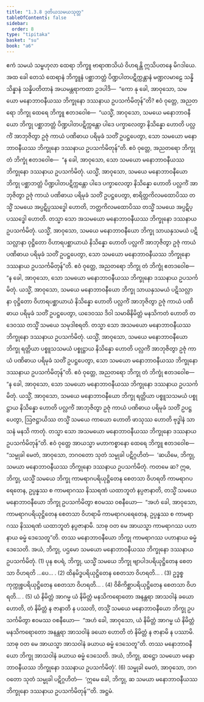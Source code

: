 ```yaml
---
title: "1.3.8 ဒုတိယသမယသုတ္တ"
tableOfContents: false
sidebar:
  order: 8
type: "tipitaka"
basket: "su"
book: "a6"
---
```



<DynamicBreadcrumb />

<Division number="28" book="a6" e="ch" v="16" p="282">

<Paragraph number="177" book="a6">
ဧကံ သမယံ သမ္ဗဟုလာ ထေရာ ဘိက္ခူ ဗာရာဏသိယံ ဝိဟရန္တိ ဣသိပတနေ မိဂဒါယေ. အထ ခေါ တေသံ ထေရာနံ ဘိက္ခူနံ ပစ္ဆာဘတ္တံ ပိဏ္ဍပါတပဋိက္ကန္တာနံ မဏ္ဍလမာဠေ သန္နိသိန္နာနံ သန္နိပတိတာနံ အယမန္တရာကထာ ဥဒပါဒိ—  “ကော နု ခေါ, အာဝုသော, သမယော မနောဘာဝနီယဿ ဘိက္ခုနော ဒဿနာယ ဥပသင်္ကမိတုန်”တိ?
</Paragraph>

<Paragraph number="178" book="a6">
ဧဝံ ဝုတ္တေ, အညတရော ဘိက္ခု ထေရေ ဘိက္ခူ ဧတဒဝေါစ—  “ယသ္မိံ, အာဝုသော, သမယေ မနောဘာဝနီယော ဘိက္ခု ပစ္ဆာဘတ္တံ ပိဏ္ဍပါတပဋိက္ကန္တော ပါဒေ ပက္ခာလေတွာ နိသိန္နော ဟောတိ ပလ္လင်္ကံ အာဘုဇိတွာ ဥဇုံ ကာယံ ပဏိဓာယ ပရိမုခံ သတိံ ဥပဋ္ဌပေတွာ, သော သမယော မနောဘာဝနီယဿ ဘိက္ခုနော ဒဿနာယ ဥပသင်္ကမိတုန်”တိ.
</Paragraph>

<Paragraph number="179" book="a6">
ဧဝံ ဝုတ္တေ, အညတရော ဘိက္ခု တံ ဘိက္ခုံ ဧတဒဝေါစ—  “န ခေါ, အာဝုသော, သော သမယော မနောဘာဝနီယဿ ဘိက္ခုနော ဒဿနာယ ဥပသင်္ကမိတုံ. ယသ္မိံ, အာဝုသော, သမယေ မနောဘာဝနီယော ဘိက္ခု ပစ္ဆာဘတ္တံ ပိဏ္ဍပါတပဋိက္ကန္တော ပါဒေ ပက္ခာလေတွာ နိသိန္နော ဟောတိ ပလ္လင်္ကံ အာဘုဇိတွာ ဥဇုံ ကာယံ ပဏိဓာယ ပရိမုခံ သတိံ ဥပဋ္ဌပေတွာ, စာရိတ္တကိလမထောပိဿ တသ္မိံ သမယေ အပ္ပဋိပ္ပဿဒ္ဓေါ ဟောတိ, ဘတ္တကိလမထောပိဿ တသ္မိံ သမယေ အပ္ပဋိပ္ပဿဒ္ဓေါ ဟောတိ. တသ္မာ သော အသမယော မနောဘာဝနီယဿ ဘိက္ခုနော ဒဿနာယ ဥပသင်္ကမိတုံ. ယသ္မိံ, အာဝုသော, သမယေ မနောဘာဝနီယော ဘိက္ခု သာယနှသမယံ ပဋိသလ္လာနာ ဝုဋ္ဌိတော ဝိဟာရပစ္ဆာယာယံ နိသိန္နော ဟောတိ ပလ္လင်္ကံ အာဘုဇိတွာ ဥဇုံ ကာယံ ပဏိဓာယ ပရိမုခံ သတိံ ဥပဋ္ဌပေတွာ, သော သမယော မနောဘာဝနီယဿ ဘိက္ခုနော ဒဿနာယ ဥပသင်္ကမိတုန်”တိ.
</Paragraph>

<Paragraph number="180" book="a6">
ဧဝံ ဝုတ္တေ, အညတရော ဘိက္ခု တံ ဘိက္ခုံ ဧတဒဝေါစ—  “န ခေါ, အာဝုသော, သော သမယော မနောဘာဝနီယဿ ဘိက္ခုနော ဒဿနာယ ဥပသင်္ကမိတုံ. ယသ္မိံ, အာဝုသော, သမယေ မနောဘာဝနီယော ဘိက္ခု သာယနှသမယံ ပဋိသလ္လာနာ ဝုဋ္ဌိတော ဝိဟာရပစ္ဆာယာယံ နိသိန္နော ဟောတိ ပလ္လင်္ကံ အာဘုဇိတွာ ဥဇုံ ကာယံ ပဏိဓာယ ပရိမုခံ သတိံ ဥပဋ္ဌပေတွာ, ယဒေဝဿ ဒိဝါ သမာဓိနိမိတ္တံ မနသိကတံ ဟောတိ တဒေဝဿ တသ္မိံ သမယေ သမုဒါစရတိ. တသ္မာ သော အသမယော မနောဘာဝနီယဿ ဘိက္ခုနော ဒဿနာယ ဥပသင်္ကမိတုံ. ယသ္မိံ, အာဝုသော, သမယေ မနောဘာဝနီယော ဘိက္ခု ရတ္တိယာ ပစ္စူသသမယံ ပစ္စုဋ္ဌာယ နိသိန္နော ဟောတိ ပလ္လင်္ကံ အာဘုဇိတွာ ဥဇုံ ကာယံ ပဏိဓာယ ပရိမုခံ သတိံ ဥပဋ္ဌပေတွာ, သော သမယော မနောဘာဝနီယဿ ဘိက္ခုနော ဒဿနာယ ဥပသင်္ကမိတုန်”တိ.
</Paragraph>

<Paragraph number="181" book="a6">
ဧဝံ ဝုတ္တေ, အညတရော ဘိက္ခု တံ ဘိက္ခုံ ဧတဒဝေါစ—  “န ခေါ, အာဝုသော, သော သမယော မနောဘာဝနီယဿ ဘိက္ခုနော ဒဿနာယ ဥပသင်္ကမိတုံ. ယသ္မိံ, အာဝုသော, သမယေ မနောဘာဝနီယော ဘိက္ခု ရတ္တိယာ ပစ္စူသသမယံ ပစ္စုဋ္ဌာယ နိသိန္နော ဟောတိ ပလ္လင်္ကံ အာဘုဇိတွာ ဥဇုံ ကာယံ ပဏိဓာယ ပရိမုခံ သတိံ ဥပဋ္ဌပေတွာ, ဩဇဋ္ဌာယိဿ တသ္မိံ သမယေ ကာယော ဟောတိ ဖာသုဿ ဟောတိ ဗုဒ္ဓါနံ သာသနံ မနသိ ကာတုံ. တသ္မာ သော အသမယော မနောဘာဝနီယဿ ဘိက္ခုနော ဒဿနာယ ဥပသင်္ကမိတုန်”တိ.
</Paragraph>

<Paragraph number="182" book="a6">
ဧဝံ ဝုတ္တေ အာယသ္မာ မဟာကစ္စာနော ထေရေ ဘိက္ခူ ဧတဒဝေါစ—  “သမ္မုခါ မေတံ, အာဝုသော, ဘဂဝတော သုတံ သမ္မုခါ ပဋိဂ္ဂဟိတံ—  ‘ဆယိမေ, ဘိက္ခု, သမယာ မနောဘာဝနီယဿ ဘိက္ခုနော ဒဿနာယ ဥပသင်္ကမိတုံ.
</Paragraph>

<Paragraph number="183" book="a6">
ကတမေ ဆ? ဣဓ, ဘိက္ခု, ယသ္မိံ သမယေ ဘိက္ခု ကာမရာဂပရိယုဋ္ဌိတေန စေတသာ ဝိဟရတိ ကာမရာဂပရေတေန, ဥပ္ပန္နဿ စ ကာမရာဂဿ နိဿရဏံ ယထာဘူတံ နပ္ပဇာနာတိ, တသ္မိံ သမယေ မနောဘာဝနီယော ဘိက္ခု ဥပသင်္ကမိတွာ ဧဝမဿ ဝစနီယော—  “အဟံ ခေါ, အာဝုသော, ကာမရာဂပရိယုဋ္ဌိတေန စေတသာ ဝိဟရာမိ ကာမရာဂပရေတေန, ဥပ္ပန္နဿ စ ကာမရာဂဿ နိဿရဏံ ယထာဘူတံ နပ္ပဇာနာမိ. သာဓု ဝတ မေ အာယသ္မာ ကာမရာဂဿ ပဟာနာယ ဓမ္မံ ဒေသေတူ”တိ. တဿ မနောဘာဝနီယော ဘိက္ခု ကာမရာဂဿ ပဟာနာယ ဓမ္မံ ဒေသေတိ. အယံ, ဘိက္ခု, ပဌမော သမယော မနောဘာဝနီယဿ ဘိက္ခုနော ဒဿနာယ ဥပသင်္ကမိတုံ. (1)
</Paragraph>

<Paragraph number="184" book="a6">
ပုန စပရံ, ဘိက္ခု, ယသ္မိံ သမယေ ဘိက္ခု ဗျာပါဒပရိယုဋ္ဌိတေန စေတသာ ဝိဟရတိ …ပေ… . (2)
</Paragraph>

<Paragraph number="185" book="a6">
ထိနမိဒ္ဓပရိယုဋ္ဌိတေန စေတသာ ဝိဟရတိ… . (3)
</Paragraph>

<Paragraph number="186" book="a6">
ဥဒ္ဓစ္စကုက္ကုစ္စပရိယုဋ္ဌိတေန စေတသာ ဝိဟရတိ… . (4)
</Paragraph>

<Paragraph number="187" book="a6">
ဝိစိကိစ္ဆာပရိယုဋ္ဌိတေန စေတသာ ဝိဟရတိ… . (5)
</Paragraph>

<Paragraph number="188" book="a6">
ယံ နိမိတ္တံ အာဂမ္မ ယံ နိမိတ္တံ မနသိကရောတော အနန္တရာ အာသဝါနံ ခယော ဟောတိ, တံ နိမိတ္တံ န ဇာနာတိ န ပဿတိ, တသ္မိံ သမယေ မနောဘာဝနီယော ဘိက္ခု ဥပသင်္ကမိတွာ ဧဝမဿ ဝစနီယော—  “အဟံ ခေါ, အာဝုသော, ယံ နိမိတ္တံ အာဂမ္မ ယံ နိမိတ္တံ မနသိကရောတော အနန္တရာ အာသဝါနံ ခယော ဟောတိ တံ နိမိတ္တံ န ဇာနာမိ န ပဿာမိ. သာဓု ဝတ မေ အာယသ္မာ အာသဝါနံ ခယာယ ဓမ္မံ ဒေသေတူ”တိ. တဿ မနောဘာဝနီယော ဘိက္ခု အာသဝါနံ ခယာယ ဓမ္မံ ဒေသေတိ. အယံ, ဘိက္ခု, ဆဋ္ဌော သမယော မနောဘာဝနီယဿ ဘိက္ခုနော ဒဿနာယ ဥပသင်္ကမိတုံ’. (6)
</Paragraph>

<Paragraph number="189" book="a6">
သမ္မုခါ မေတံ, အာဝုသော, ဘဂဝတော သုတံ သမ္မုခါ ပဋိဂ္ဂဟိတံ—  ‘ဣမေ ခေါ, ဘိက္ခု, ဆ သမယာ မနောဘာဝနီယဿ ဘိက္ခုနော ဒဿနာယ ဥပသင်္ကမိတုန်’”တိ.

</Paragraph>
</Division>

<Paragraph number="190" type="center" book="a6">
အဋ္ဌမံ.
</Paragraph>